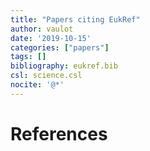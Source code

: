 ```yaml
---
title: "Papers citing EukRef"
author: vaulot
date: '2019-10-15'
categories: ["papers"]
tags: []
bibliography: eukref.bib
csl: science.csl
nocite: '@*'
---
```


# References
